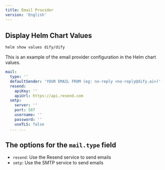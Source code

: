 ```yaml
---
title: Email Provider
version: 'English'
---
```


## Display Helm Chart Values
```bash
helm show values dify/dify
```

This is an example of the email provider configuration in the Helm chart values.
```yaml
mail:
  type: ''
  defaultSender: 'YOUR EMAIL FROM (eg: no-reply <no-reply@dify.ai>)'
  resend:
    apiKey: ''
    apiUrl: https://api.resend.com
  smtp:
    server: ''
    port: 587
    username: ''
    password: ''
    useTLS: false
  ... ...
```

## The options for the `mail.type` field
- `resend`: Use the Resend service to send emails
- `smtp`: Use the SMTP service to send emails
